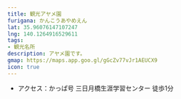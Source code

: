 ```yaml
---
title: 観光アヤメ園
furigana: かんこうあやめえん
lat: 35.96076147107247
lng: 140.1264916529611
tags:
- 観光名所
description: アヤメ園です。
gmap: https://maps.app.goo.gl/gGcZv77vJr1AEUCX9
icon: true
---
```


<LinkedImage
  basename="hamyu044/iris-sign"
/>

- アクセス：かっぱ号 三日月橋生涯学習センター 徒歩1分

<LinkedImage
  basename="hamyu044/iris-pond"
/>

<LinkedImage
  basename="hamyu044/iris-kappa"
/>

